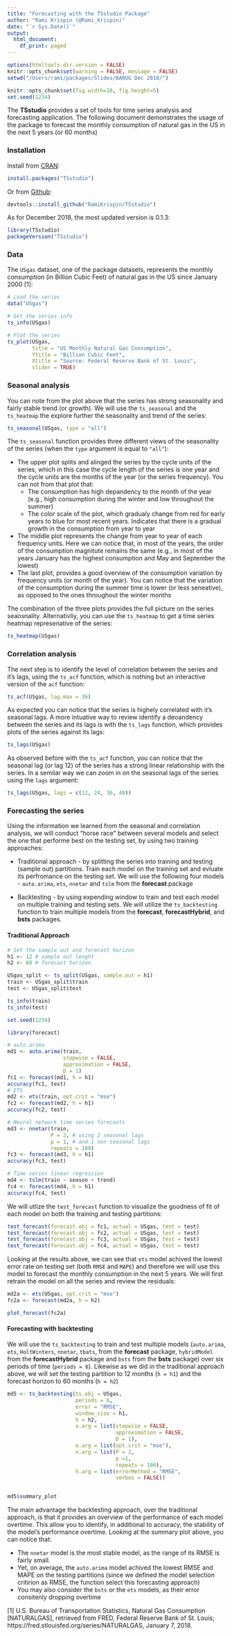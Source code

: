 ```yaml
---
title: "Forecasting with the TSstudio Package"
author: "Rami Krispin (@Rami_Krispin)"
date: "`r Sys.Date()`"
output:
  html_document:
    df_print: paged
---
```


```r
options(htmltools.dir.version = FALSE)
knitr::opts_chunk$set(warning = FALSE, message = FALSE)
setwd("/Users/rami/packages/Slides/BARUG Dec 2018/")
```

```r
knitr::opts_chunk$set(fig.width=10, fig.height=5)
set.seed(1234)
```
The **TSstudio** provides a set of tools for time series analysis and forecasting application. The following document demonstrates the usage of the package to forecast the monthly consumption of natural gas in the US in the next 5 years (or 60 months)

### Installation

Install from [CRAN](https://cran.r-project.org/web/packages/TSstudio/index.html):

```r
install.packages("TSstudio")
```

Or from [Github](https://github.com/RamiKrispin/TSstudio):

```r
devtools::install_github("RamiKrispin/TSstudio")
```

As for December 2018, the most updated version is 0.1.3:

```r
library(TSstudio)
packageVersion("TSstudio")
```


### Data

The `USgas` dataset, one of the package datasets, represents the monthly consumption (in Billion Cubic Feet) of natural gas in the US since January 2000 [1]:

```r
# Load the series
data("USgas")

# Get the series info
ts_info(USgas)

# Plot the series
ts_plot(USgas,
        title = "US Monthly Natural Gas Consumption",
        Ytitle = "Billion Cubic Feet",
        Xtitle = "Source: Federal Reserve Bank of St. Louis", 
        slider = TRUE)
```


### Seasonal analysis

You can note from the plot above that the series has strong seasonality and fairly stable trend (or growth). We will use the `ts_seasonal` and the `ts_heatmap` the explore further the seasonality and trend of the series:

```r
ts_seasonal(USgas, type = "all")
```

The `ts_seasonal` function provides three different views of the seasonality of the series (when the `type` argument is equal to `"all"`):

- The upper plot splits and alinged the series by the cycle units of the series, which in this case the cycle length of the series is one year and the cycle units are the months of the year (or the series frequency). You can not from that plot that:
    + The consumption has high depandency to the month of the year (e.g., high consumption during the winter and low throughout the summer)
    + The color scale of the plot, which gradualy change from red for early years to blue for most recent years. Indicates that there is a gradual growth in the consumption from year to year
- The middle plot represents the change from year to year of each frequency units. Here we can notice that, in most of the years, the order of the consumption magnitute remains the same (e.g., in most of the years January has the highest consumption and May and September the lowest)
- The last plot, provides a good overview of the consumption variation by frequency units (or month of the year). You can notice that the variation of the consumption during the summer time is lower (or less seneative), as opposed to the ones throughout the winter months

The combination of the three plots provides the full picture on the series seaosnality. Alternativliy, you can use the `ts_heatmap` to get a time series heatmap represenative of the series:

```r
ts_heatmap(USgas)
```

### Correlation analysis

The next step is to identify the level of correlation between the series and it's lags, using the `ts_acf` function, which is nothing but an interactive version of the `acf` function:
```r
ts_acf(USgas, lag.max = 36)
```

As expected you can notice that the series is highely correlated with it's seasonal lags. A more intuative way to review identify a deoandency between the series and its lags is with the `ts_lags` function, which provides plots of the series against its lags:

```r
ts_lags(USgas)
```

As observed before with the `ts_acf` function, you can notice that the seasonal lag (or lag 12) of the series has a strong linear relationship with the series. In a semilar way we can zoom in on the seasonal lags of the series using the `lags` argument:

```r
ts_lags(USgas, lags = c(12, 24, 36, 48))
```

### Forecasting the series

Using the information we learned from the seasonal and correlation analysis, we will conduct "horse race" between several models and select the one that performe best on the testing set, by using two training approaches:


* Traditional approach - by splitting the series into training and testing (sample out) partitions. Train each model on the training set and evluate its perfromance on the testing set. We will use the following four models - `auto.arima`, `ets`, `nnetar` and `tslm` from the **forecast** package

* Backtesting - by using expending window to train and test each model on multiple training and testing sets. We will utilize the `ts_backtesting` function to train multiple models from the **forecast**, **forecastHybrid**, and **bsts** packages.

#### Traditional Approach

```r
# Set the sample out and forecast horizon
h1 <- 12 # sample out lenght
h2 <- 60 # forecast horizon

USgas_split <- ts_split(USgas, sample.out = h1)
train <- USgas_split$train
test <- USgas_split$test

ts_info(train)
ts_info(test)
```


```r
set.seed(1234)

library(forecast)

# auto.arima
md1 <- auto.arima(train, 
                  stepwise = FALSE, 
                  approximation = FALSE,
                  D = 1)
fc1 <- forecast(md1, h = h1)
accuracy(fc1, test)
# ETS
md2 <- ets(train, opt.crit = "mse")
fc2 <- forecast(md2, h = h1)
accuracy(fc2, test)

# Neural network time series forecasts
md3 <- nnetar(train, 
              P = 2, # using 2 seasonal lags
              p = 1, # and 1 non-seasonal lags
              repeats = 100)
fc3 <- forecast(md3, h = h1)
accuracy(fc3, test)

# Time series linear regression
md4 <- tslm(train ~ season + trend)
fc4 <- forecast(md4, h = h1)
accuracy(fc4, test)
```

We will utlize the `test_forecast` function to visualize the goodness of fit of each model on both the training and testing partitions:

```r
test_forecast(forecast.obj = fc1, actual = USgas, test = test)
test_forecast(forecast.obj = fc2, actual = USgas, test = test)
test_forecast(forecast.obj = fc3, actual = USgas, test = test)
test_forecast(forecast.obj = fc4, actual = USgas, test = test)
```

Looking at the results above, we can see that `ets` model achived the lowest error rate on testing set (both `RMSE` and `MAPE`) and therefore we will use this model to forecast the monthly consumption in the next 5 years. We will first retrain the model on all the series and review the residuals:

```r
md2a <- ets(USgas, opt.crit = "mse")
fc2a <- forecast(md2a, h = h2)

plot_forecast(fc2a)
```


#### Forecasting with backtesting

We will use the `ts_backtesting` to train and test multiple models (`auto.arima`, `ets`, `HoltWinters`, `nnetar`, `tbats`, from the **forecast** package, `hybridModel` from the **forecastHybrid** package and `bsts` from the **bsts** package) over six periods of time (`periods = 6`). Likewise as we did in the traditional approach above, we will set the testing partition to 12 months (`h = h1`) and the forecast horizon to 60 months (`h = h2`)

```r
md5 <- ts_backtesting(ts.obj = USgas,
                      periods = 6, 
                      error = "RMSE",
                      window_size = h1,
                      h = h2,
                      a.arg = list(stepwise = FALSE, 
                                   approximation = FALSE,
                                   D = 1),
                      e.arg = list(opt.crit = "mse"),
                      n.arg = list(P = 2, 
                                   p =1,
                                   repeats = 100),
                      h.arg = list(errorMethod = "RMSE",
                                   verbos = FALSE))


md5$summary_plot
```

The main advantage the backtesting approach, over the traditional approach, is that it provides an overview of the performance of each model overtime. This allow you to identify, in additional to accuracy, the stability of the model's performance overtime. Looking at the summary plot above, you can notice that:

* The `nnetar` model is the most stable model, as the range of its RMSE is fairly small.
* Yet, on average, the `auto.arima` model achived the lowest RMSE and MAPE on the testing partitions (since we defined the model selection critirion as RMSE, the function select this forecasting approach)
* You may also consider the `bsts` or the `ets` models, as their error consitenly dropping overtime

[1] U.S. Bureau of Transportation Statistics, Natural Gas Consumption [NATURALGAS], retrieved from FRED, Federal Reserve Bank of St. Louis; https://fred.stlouisfed.org/series/NATURALGAS, January 7, 2018.